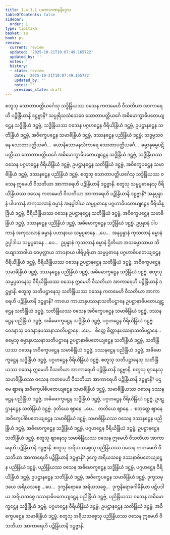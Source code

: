 ```yaml
---
title: 1.4.3.1 ပဘေဒဂဏနနိဒ္ဒေသ
tableOfContents: false
sidebar:
  order: 1
type: tipitaka
basket: su
book: ps
review:
  current: review
  updated: '2025-10-21T10:07:49.165722'
  updated_by: ''
  notes: ''
  history:
  - state: review
    date: '2025-10-21T10:07:49.165722'
    updated_by: ''
    notes: ''
    previous_state: draft
---
```



<DynamicBreadcrumb />


<ReviewStatus review={frontmatter.review} showDetails={true} />

<HypothesisAnnotation frontmatter={frontmatter} />

<Division number="195" book="ps" e="ch" v="26" p="211">

<Paragraph number="1053" book="ps">
စတူသု သောတာပတ္တိယင်္ဂေသု သဒ္ဓိန္ဒြိယဿ ဝသေန ကတမေဟိ ဝီသတိယာ အာကာရေဟိ ပဉ္စိန္ဒြိယာနိ ဒဋ္ဌဗ္ဗာနိ? သပ္ပုရိသသံသေဝေ သောတာပတ္တိယင်္ဂေ အဓိမောက္ခာဓိပတေယျဋ္ဌေန သဒ္ဓိန္ဒြိယံ ဒဋ္ဌဗ္ဗံ, သဒ္ဓိန္ဒြိယဿ ဝသေန ပဂ္ဂဟဋ္ဌေန ဝီရိယိန္ဒြိယံ ဒဋ္ဌဗ္ဗံ, ဥပဋ္ဌာနဋ္ဌေန သတိန္ဒြိယံ ဒဋ္ဌဗ္ဗံ, အဝိက္ခေပဋ္ဌေန သမာဓိန္ဒြိယံ ဒဋ္ဌဗ္ဗံ, ဒဿနဋ္ဌေန ပညိန္ဒြိယံ ဒဋ္ဌဗ္ဗံ; သဒ္ဓမ္မသဝနေ သောတာပတ္တိယင်္ဂေ…  ယောနိသောမနသိကာရေ သောတာပတ္တိယင်္ဂေ…  ဓမ္မာနုဓမ္မပဋိပတ္တိယာ သောတာပတ္တိယင်္ဂေ အဓိမောက္ခာဓိပတေယျဋ္ဌေန သဒ္ဓိန္ဒြိယံ ဒဋ္ဌဗ္ဗံ, သဒ္ဓိန္ဒြိယဿ ဝသေန ပဂ္ဂဟဋ္ဌေန ဝီရိယိန္ဒြိယံ ဒဋ္ဌဗ္ဗံ, ဥပဋ္ဌာနဋ္ဌေန သတိန္ဒြိယံ ဒဋ္ဌဗ္ဗံ, အဝိက္ခေပဋ္ဌေန သမာဓိန္ဒြိယံ ဒဋ္ဌဗ္ဗံ, ဒဿနဋ္ဌေန ပညိန္ဒြိယံ ဒဋ္ဌဗ္ဗံ. စတူသု သောတာပတ္တိယင်္ဂေသု သဒ္ဓိန္ဒြိယဿ ဝသေန ဣမေဟိ ဝီသတိယာ အာကာရေဟိ ပဉ္စိန္ဒြိယာနိ ဒဋ္ဌဗ္ဗာနိ.
</Paragraph>

<Paragraph number="1054" book="ps">
စတူသု သမ္မပ္ပဓာနေသု ဝီရိယိန္ဒြိယဿ ဝသေန ကတမေဟိ ဝီသတိယာ အာကာရေဟိ ပဉ္စိန္ဒြိယာနိ ဒဋ္ဌဗ္ဗာနိ? အနုပ္ပန္နာနံ ပါပကာနံ အကုသလာနံ ဓမ္မာနံ အနုပ္ပါဒါယ သမ္မပ္ပဓာနေ ပဂ္ဂဟာဓိပတေယျဋ္ဌေန ဝီရိယိန္ဒြိယံ ဒဋ္ဌဗ္ဗံ, ဝီရိယိန္ဒြိယဿ ဝသေန ဥပဋ္ဌာနဋ္ဌေန သတိန္ဒြိယံ ဒဋ္ဌဗ္ဗံ, အဝိက္ခေပဋ္ဌေန သမာဓိန္ဒြိယံ ဒဋ္ဌဗ္ဗံ, ဒဿနဋ္ဌေန ပညိန္ဒြိယံ ဒဋ္ဌဗ္ဗံ, အဓိမောက္ခဋ္ဌေန သဒ္ဓိန္ဒြိယံ ဒဋ္ဌဗ္ဗံ. ဥပ္ပန္နာနံ ပါပကာနံ အကုသလာနံ ဓမ္မာနံ ပဟာနာယ သမ္မပ္ပဓာနေ …ပေ…  အနုပ္ပန္နာနံ ကုသလာနံ ဓမ္မာနံ ဥပ္ပါဒါယ သမ္မပ္ပဓာနေ …ပေ…  ဥပ္ပန္နာနံ ကုသလာနံ ဓမ္မာနံ ဌိတိယာ အသမ္မောသာယ ဘိယျောဘာဝါယ ဝေပုလ္လာယ ဘာဝနာယ ပါရိပူရိယာ သမ္မပ္ပဓာနေ ပဂ္ဂဟာဓိပတေယျဋ္ဌေန ဝီရိယိန္ဒြိယံ ဒဋ္ဌဗ္ဗံ, ဝီရိယိန္ဒြိယဿ ဝသေန ဥပဋ္ဌာနဋ္ဌေန သတိန္ဒြိယံ ဒဋ္ဌဗ္ဗံ, အဝိက္ခေပဋ္ဌေန သမာဓိန္ဒြိယံ ဒဋ္ဌဗ္ဗံ, ဒဿနဋ္ဌေန ပညိန္ဒြိယံ ဒဋ္ဌဗ္ဗံ, အဓိမောက္ခဋ္ဌေန သဒ္ဓိန္ဒြိယံ ဒဋ္ဌဗ္ဗံ. စတူသု သမ္မပ္ပဓာနေသု ဝီရိယိန္ဒြိယဿ ဝသေန ဣမေဟိ ဝီသတိယာ အာကာရေဟိ ပဉ္စိန္ဒြိယာနိ ဒဋ္ဌဗ္ဗာနိ.
</Paragraph>

<Paragraph number="1055" book="ps">
စတူသု သတိပဋ္ဌာနေသု သတိန္ဒြိယဿ ဝသေန ကတမေဟိ ဝီသတိယာ အာကာရေဟိ ပဉ္စိန္ဒြိယာနိ ဒဋ္ဌဗ္ဗာနိ? ကာယေ ကာယာနုပဿနာသတိပဋ္ဌာနေ ဥပဋ္ဌာနာဓိပတေယျဋ္ဌေန သတိန္ဒြိယံ ဒဋ္ဌဗ္ဗံ, သတိန္ဒြိယဿ ဝသေန အဝိက္ခေပဋ္ဌေန သမာဓိန္ဒြိယံ ဒဋ္ဌဗ္ဗံ, ဒဿနဋ္ဌေန ပညိန္ဒြိယံ ဒဋ္ဌဗ္ဗံ, အဓိမောက္ခဋ္ဌေန သဒ္ဓိန္ဒြိယံ ဒဋ္ဌဗ္ဗံ, ပဂ္ဂဟဋ္ဌေန ဝီရိယိန္ဒြိယံ ဒဋ္ဌဗ္ဗံ. ဝေဒနာသု ဝေဒနာနုပဿနာသတိပဋ္ဌာနေ …ပေ…  စိတ္တေ စိတ္တာနုပဿနာသတိပဋ္ဌာနေ…  ဓမ္မေသု ဓမ္မာနုပဿနာသတိပဋ္ဌာနေ ဥပဋ္ဌာနာဓိပတေယျဋ္ဌေန သတိန္ဒြိယံ ဒဋ္ဌဗ္ဗံ, သတိန္ဒြိယဿ ဝသေန အဝိက္ခေပဋ္ဌေန သမာဓိန္ဒြိယံ ဒဋ္ဌဗ္ဗံ, ဒဿနဋ္ဌေန ပညိန္ဒြိယံ ဒဋ္ဌဗ္ဗံ, အဓိမောက္ခဋ္ဌေန သဒ္ဓိန္ဒြိယံ ဒဋ္ဌဗ္ဗံ, ပဂ္ဂဟဋ္ဌေန ဝီရိယိန္ဒြိယံ ဒဋ္ဌဗ္ဗံ. စတူသု သတိပဋ္ဌာနေသု သတိန္ဒြိယဿ ဝသေန ဣမေဟိ ဝီသတိယာ အာကာရေဟိ ပဉ္စိန္ဒြိယာနိ ဒဋ္ဌဗ္ဗာနိ.
</Paragraph>

<Paragraph number="1056" book="ps">
စတူသု ဈာနေသု သမာဓိန္ဒြိယဿ ဝသေန ကတမေဟိ ဝီသတိယာ အာကာရေဟိ ပဉ္စိန္ဒြိယာနိ ဒဋ္ဌဗ္ဗာနိ? ပဌမေ ဈာနေ အဝိက္ခေပါဓိပတေယျဋ္ဌေန သမာဓိန္ဒြိယံ ဒဋ္ဌဗ္ဗံ, သမာဓိန္ဒြိယဿ ဝသေန ဒဿနဋ္ဌေန ပညိန္ဒြိယံ ဒဋ္ဌဗ္ဗံ, အဓိမောက္ခဋ္ဌေန သဒ္ဓိန္ဒြိယံ ဒဋ္ဌဗ္ဗံ, ပဂ္ဂဟဋ္ဌေန ဝီရိယိန္ဒြိယံ ဒဋ္ဌဗ္ဗံ, ဥပဋ္ဌာနဋ္ဌေန သတိန္ဒြိယံ ဒဋ္ဌဗ္ဗံ. ဒုတိယေ ဈာနေ …ပေ…  တတိယေ ဈာနေ…  စတုတ္ထေ ဈာနေ အဝိက္ခေပါဓိပတေယျဋ္ဌေန သမာဓိန္ဒြိယံ ဒဋ္ဌဗ္ဗံ, သမာဓိန္ဒြိယဿ ဝသေန ဒဿနဋ္ဌေန ပညိန္ဒြိယံ ဒဋ္ဌဗ္ဗံ, အဓိမောက္ခဋ္ဌေန သဒ္ဓိန္ဒြိယံ ဒဋ္ဌဗ္ဗံ, ပဂ္ဂဟဋ္ဌေန ဝီရိယိန္ဒြိယံ ဒဋ္ဌဗ္ဗံ, ဥပဋ္ဌာနဋ္ဌေန သတိန္ဒြိယံ ဒဋ္ဌဗ္ဗံ. စတူသု ဈာနေသု သမာဓိန္ဒြိယဿ ဝသေန ဣမေဟိ ဝီသတိယာ အာကာရေဟိ ပဉ္စိန္ဒြိယာနိ ဒဋ္ဌဗ္ဗာနိ.
</Paragraph>

<Paragraph number="1057" book="ps">
စတူသု အရိယသစ္စေသု ပညိန္ဒြိယဿ ဝသေန ကတမေဟိ ဝီသတိယာ အာကာရေဟိ ပဉ္စိန္ဒြိယာနိ ဒဋ္ဌဗ္ဗာနိ? ဒုက္ခေ အရိယသစ္စေ ဒဿနာဓိပတေယျဋ္ဌေန ပညိန္ဒြိယံ ဒဋ္ဌဗ္ဗံ, ပညိန္ဒြိယဿ ဝသေန အဓိမောက္ခဋ္ဌေန သဒ္ဓိန္ဒြိယံ ဒဋ္ဌဗ္ဗံ, ပဂ္ဂဟဋ္ဌေန ဝီရိယိန္ဒြိယံ ဒဋ္ဌဗ္ဗံ, ဥပဋ္ဌာနဋ္ဌေန သတိန္ဒြိယံ ဒဋ္ဌဗ္ဗံ, အဝိက္ခေပဋ္ဌေန သမာဓိန္ဒြိယံ ဒဋ္ဌဗ္ဗံ. ဒုက္ခသမုဒယေ အရိယသစ္စေ …ပေ…  ဒုက္ခနိရောဓေ အရိယသစ္စေ…  ဒုက္ခနိရောဓဂါမိနိယာ ပဋိပဒါယ အရိယသစ္စေ ဒဿနာဓိပတေယျဋ္ဌေန ပညိန္ဒြိယံ ဒဋ္ဌဗ္ဗံ, ပညိန္ဒြိယဿ ဝသေန အဓိမောက္ခဋ္ဌေန သဒ္ဓိန္ဒြိယံ ဒဋ္ဌဗ္ဗံ, ပဂ္ဂဟဋ္ဌေန ဝီရိယိန္ဒြိယံ ဒဋ္ဌဗ္ဗံ, ဥပဋ္ဌာနဋ္ဌေန သတိန္ဒြိယံ ဒဋ္ဌဗ္ဗံ, အဝိက္ခေပဋ္ဌေန သမာဓိန္ဒြိယံ ဒဋ္ဌဗ္ဗံ. စတူသု အရိယသစ္စေသု ပညိန္ဒြိယဿ ဝသေန ဣမေဟိ ဝီသတိယာ အာကာရေဟိ ပဉ္စိန္ဒြိယာနိ ဒဋ္ဌဗ္ဗာနိ.
</Paragraph>
</Division>